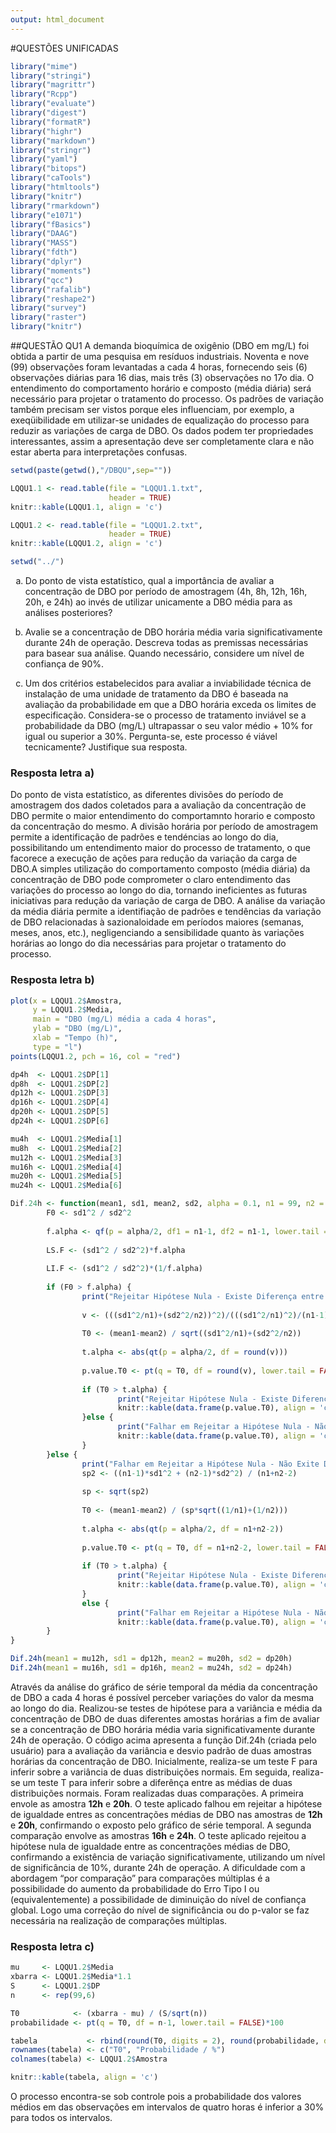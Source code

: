 ```yaml
---
output: html_document
---
```

#QUESTÕES UNIFICADAS
```r
library("mime")
library("stringi")
library("magrittr") 
library("Rcpp")
library("evaluate")
library("digest")
library("formatR")
library("highr")
library("markdown")
library("stringr")
library("yaml")
library("bitops")
library("caTools")
library("htmltools")
library("knitr")
library("rmarkdown")
library("e1071")
library("fBasics")
library("DAAG")
library("MASS")
library("fdth")
library("dplyr")
library("moments")
library("qcc")
library("rafalib")
library("reshape2")
library("survey")
library("raster")
library("knitr")
```

##QUESTÃO QU1
A demanda bioquímica de oxigênio (DBO em mg/L) foi obtida a partir de uma pesquisa em resíduos industriais. Noventa e nove (99) observações foram levantadas a cada 4 horas, fornecendo seis (6) observações diárias para 16 dias, mais três (3) observações no 17o dia. O entendimento do comportamento horário e composto (média diária) será necessário para projetar o tratamento do processo. Os padrões de variação também precisam ser vistos porque eles influenciam, por exemplo, a exeqüibilidade em utilizar-se unidades de equalização do processo para reduzir as variações de carga de DBO. Os dados podem ter propriedades interessantes, assim a apresentação deve ser completamente clara e não estar aberta para interpretações confusas.

```r
setwd(paste(getwd(),"/DBQU",sep=""))

LQQU1.1 <- read.table(file = "LQQU1.1.txt",
                      header = TRUE)
knitr::kable(LQQU1.1, align = 'c')

LQQU1.2 <- read.table(file = "LQQU1.2.txt",
                      header = TRUE)
knitr::kable(LQQU1.2, align = 'c')

setwd("../")
```

a) Do ponto de vista estatístico, qual a importância de avaliar a concentração de DBO por período de amostragem (4h, 8h, 12h, 16h, 20h, e 24h) ao invés de utilizar unicamente a DBO média para as análises posteriores?

b) Avalie se a concentração de DBO horária média varia significativamente durante 24h de operação. Descreva todas as premissas necessárias para basear sua análise. Quando necessário, considere um nível de confiança de 90%.

c) Um dos critérios estabelecidos para avaliar a inviabilidade técnica de instalação de uma unidade de tratamento da DBO é baseada na avaliação da probabilidade em que a DBO horária exceda os limites de especificação. Considera-se o processo de tratamento inviável se a probabilidade da DBO (mg/L) ultrapassar o seu valor médio + 10% for igual ou superior a 30%. Pergunta-se, este processo é viável tecnicamente? Justifique sua resposta.

### Resposta letra a)
Do ponto de vista estatístico, as diferentes divisões do período de amostragem dos dados coletados para a avaliação da concentração de DBO permite o maior entendimento do comportamnto horario e composto da concentração do mesmo. A divisão horária por período de amostragem permite a identificação de padrões e tendéncias ao longo do dia, possibilitando um entendimento maior do processo de tratamento, o que facorece a execução de ações para redução da variação da carga de DBO.A simples utilização do comportamento composto (média diária) da concentração de DBO pode comprometer o claro entendimento das variações do processo ao longo do dia, tornando ineficientes as futuras iniciativas para redução da variação de carga de DBO. A análise da variação da média diária permite a identifiação de padrões e tendências da variação de DBO relacionadas à sazionaloidade em períodos maiores (semanas, meses, anos, etc.), negligenciando a sensibilidade quanto às variações horárias ao longo do dia necessárias para projetar o tratamento do processo.

### Resposta letra b)
```r
plot(x = LQQU1.2$Amostra,
     y = LQQU1.2$Media,
     main = "DBO (mg/L) média a cada 4 horas",
     ylab = "DBO (mg/L)",
     xlab = "Tempo (h)",
     type = "l")
points(LQQU1.2, pch = 16, col = "red")

dp4h  <- LQQU1.2$DP[1]
dp8h  <- LQQU1.2$DP[2]
dp12h <- LQQU1.2$DP[3]
dp16h <- LQQU1.2$DP[4]
dp20h <- LQQU1.2$DP[5]
dp24h <- LQQU1.2$DP[6]

mu4h  <- LQQU1.2$Media[1]
mu8h  <- LQQU1.2$Media[2]
mu12h <- LQQU1.2$Media[3]
mu16h <- LQQU1.2$Media[4]
mu20h <- LQQU1.2$Media[5]
mu24h <- LQQU1.2$Media[6]

Dif.24h <- function(mean1, sd1, mean2, sd2, alpha = 0.1, n1 = 99, n2 = 99) {
        F0 <- sd1^2 / sd2^2
        
        f.alpha <- qf(p = alpha/2, df1 = n1-1, df2 = n1-1, lower.tail = FALSE)
        
        LS.F <- (sd1^2 / sd2^2)*f.alpha
        
        LI.F <- (sd1^2 / sd2^2)*(1/f.alpha)
                
        if (F0 > f.alpha) {
                print("Rejeitar Hipótese Nula - Existe Diferença entre as Variâncias")
                
                v <- (((sd1^2/n1)+(sd2^2/n2))^2)/(((sd1^2/n1)^2)/(n1-1)+((sd2^2/n2)^2)/(n2-1))
                
                T0 <- (mean1-mean2) / sqrt((sd1^2/n1)+(sd2^2/n2))
                
                t.alpha <- abs(qt(p = alpha/2, df = round(v)))
                
                p.value.T0 <- pt(q = T0, df = round(v), lower.tail = FALSE)*2
                
                if (T0 > t.alpha) {
                        print("Rejeitar Hipótese Nula - Existe Diferença entre as Médias")
                        knitr::kable(data.frame(p.value.T0), align = 'c')
                }else {
                        print("Falhar em Rejeitar a Hipótese Nula - Não Exite Diferença Significativa entre as Médias")
                        knitr::kable(data.frame(p.value.T0), align = 'c')
                }
        }else {
                print("Falhar em Rejeitar a Hipótese Nula - Não Exite Diferença Significativa  entre as Variâncias")
                sp2 <- ((n1-1)*sd1^2 + (n2-1)*sd2^2) / (n1+n2-2)
                
                sp <- sqrt(sp2)
                
                T0 <- (mean1-mean2) / (sp*sqrt((1/n1)+(1/n2)))
                
                t.alpha <- abs(qt(p = alpha/2, df = n1+n2-2))
                
                p.value.T0 <- pt(q = T0, df = n1+n2-2, lower.tail = FALSE)*2
                
                if (T0 > t.alpha) {
                        print("Rejeitar Hipótese Nula - Existe Diferença entre as Médias")
                        knitr::kable(data.frame(p.value.T0), align = 'c')
                }
                else {
                        print("Falhar em Rejeitar a Hipótese Nula - Não Exite Diferença Significativa  entre as Médias")
                        knitr::kable(data.frame(p.value.T0), align = 'c')}
        }
}

Dif.24h(mean1 = mu12h, sd1 = dp12h, mean2 = mu20h, sd2 = dp20h)
Dif.24h(mean1 = mu16h, sd1 = dp16h, mean2 = mu24h, sd2 = dp24h)
```

Através da análise do gráfico de série temporal da média da concentração de DBO a cada 4 horas é possível perceber variações do valor da mesma ao longo do dia. Realizou-se testes de hipótese para a variância e média da concentração de DBO de duas diferentes amostas horárias a fim de avaliar se a concentração de DBO horária média varia significativamente durante 24h de operação. O código acima apresenta a função Dif.24h (criada pelo usuário) para a avaliação da variância e desvio padrão de duas amostras horárias da concentração de DBO. Inicialmente, realiza-se um teste F para inferir sobre a variância de duas distribuições normais. Em seguida, realiza-se um teste T para inferir sobre a diferênça entre as médias de duas distribuições normais. Foram realizadas duas comparações. A primeira envole as amostra **12h** e **20h**. O teste aplicado falhou em rejeitar a hipótese de igualdade entres as concentrações médias de DBO nas amostras de **12h** e **20h**, confirmando o exposto pelo gráfico de série temporal. A segunda comparação envolve as amostras **16h** e **24h**. O teste aplicado rejeitou a hipótese nula de igualdade entre as concentrações médias de DBO, confirmando a existência de variação significativamente, utilizando um nível de significância de 10%, durante 24h de operação. A dificuldade com a abordagem "por comparação" para comparações múltiplas é a possibilidade do aumento da probabilidade do Erro Tipo I ou (equivalentemente) a possibilidade de diminuição do nível de confiança global. Logo uma correção do nível de significância ou do p-valor se faz necessária na realização de comparações múltiplas.

### Resposta letra c)

```r
mu     <- LQQU1.2$Media
xbarra <- LQQU1.2$Media*1.1
S      <- LQQU1.2$DP
n      <- rep(99,6)

T0            <- (xbarra - mu) / (S/sqrt(n))
probabilidade <- pt(q = T0, df = n-1, lower.tail = FALSE)*100

tabela           <- rbind(round(T0, digits = 2), round(probabilidade, digits = 2))
rownames(tabela) <- c("T0", "Probabilidade / %")
colnames(tabela) <- LQQU1.2$Amostra

knitr::kable(tabela, align = 'c')
```

O processo encontra-se sob controle pois a probabilidade dos valores médios em das observações em intervalos de quatro horas é inferior a 30% para todos os intervalos. 
